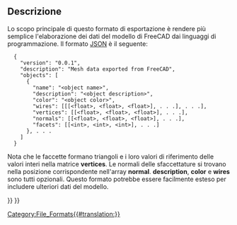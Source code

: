 <languages/>

{{Docnav/it
|[[Arch_OBJ/it|OBJ]]
|[[Arch_3DS/it|3DS]]
|[[BIM_Workbench/it|BIM]]
|IconL=
|IconR=
|IconC=Workbench_BIM.svg
}}

{{TOCright}}

<span id="Description"></span>
== Descrizione ==

<div class="mw-translate-fuzzy">
Lo scopo principale di questo formato di esportazione è rendere più semplice l'elaborazione dei dati del modello di FreeCAD dai linguaggi di programmazione. Il formato [http://json.org/ JSON] è il seguente:
</div>
<pre>
  {
    "version": "0.0.1",
    "description": "Mesh data exported from FreeCAD",
    "objects": [
      {
        "name": "<object name>",
        "description": "<object description>",
        "color": "<object color>",
        "wires": [[[<float>, <float>, <float>], . . .], . . .],
        "vertices": [[<float>, <float>, <float>], . . .],
        "normals": [[<float>, <float>, <float>], . . .],
        "facets": [[<int>, <int>, <int>], . . .]
      }, . . .
    ]
  }
</pre>

Nota che le faccette formano triangoli e i loro valori di riferimento delle valori interi nella matrice '''vertices'''. Le normali delle sfaccettature si trovano nella posizione corrispondente nell'array '''normal'''. '''description''', '''color''' e '''wires''' sono tutti opzionali. Questo formato potrebbe essere facilmente esteso per includere ulteriori dati del modello.


{{Docnav/it
|[[Arch_OBJ/it|OBJ]]
|[[Arch_3DS/it|3DS]]
|[[BIM_Workbench/it|BIM]]
|IconL=
|IconR=
|IconC=Workbench_BIM.svg
}}

{{BIM_Tools_navi{{#translation:}}}}
{{Userdocnavi{{#translation:}}}}
[[Category:File_Formats{{#translation:}}]]